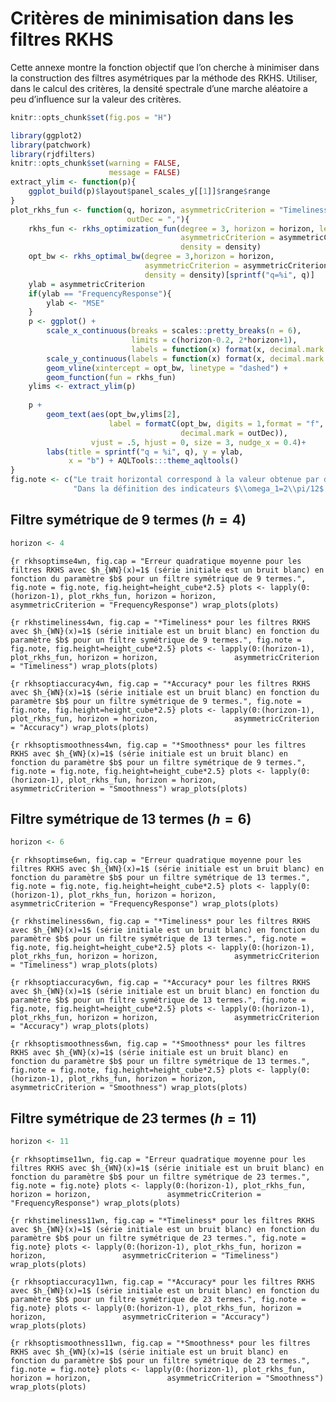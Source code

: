 \newpage

# Critères de minimisation dans les filtres RKHS {#ann:minrkhs}

Cette annexe montre la fonction objectif que l'on cherche à minimiser dans la construction des filtres asymétriques par la méthode des RKHS.
Utiliser, dans le calcul des critères, la densité spectrale d'une marche aléatoire a peu d'influence sur la valeur des critères.

```r
knitr::opts_chunk$set(fig.pos = "H")
```

```r
library(ggplot2)
library(patchwork)
library(rjdfilters)
knitr::opts_chunk$set(warning = FALSE,
                      message = FALSE)
extract_ylim <- function(p){
    ggplot_build(p)$layout$panel_scales_y[[1]]$range$range
}
plot_rkhs_fun <- function(q, horizon, asymmetricCriterion = "Timeliness", density = "uniform",
                          outDec = ","){
    rkhs_fun <- rkhs_optimization_fun(degree = 3, horizon = horizon, leads = q,
                                      asymmetricCriterion = asymmetricCriterion, 
                                      density = density)
    opt_bw <- rkhs_optimal_bw(degree = 3,horizon = horizon,
                              asymmetricCriterion = asymmetricCriterion, 
                              density = density)[sprintf("q=%i", q)]
    ylab = asymmetricCriterion
    if(ylab == "FrequencyResponse"){
        ylab <- "MSE"
    }
    p <- ggplot() +
        scale_x_continuous(breaks = scales::pretty_breaks(n = 6),
                           limits = c(horizon-0.2, 2*horizon+1),
                           labels = function(x) format(x, decimal.mark = outDec)) +
        scale_y_continuous(labels = function(x) format(x, decimal.mark = outDec)) +
        geom_vline(xintercept = opt_bw, linetype = "dashed") + 
        geom_function(fun = rkhs_fun)
    ylims <- extract_ylim(p)
    
    p + 
        geom_text(aes(opt_bw,ylims[2],
                      label = formatC(opt_bw, digits = 1,format = "f",
                                      decimal.mark = outDec)),
                  vjust = .5, hjust = 0, size = 3, nudge_x = 0.4)+ 
        labs(title = sprintf("q = %i", q), y = ylab,
             x = "b") + AQLTools:::theme_aqltools() 
}
fig.note <- c("Le trait horizontal correspond à la valeur obtenue par défaut dans rjdfilters.",
              "Dans la définition des indicateurs $\\omega_1=2\\pi/12$.")
```

## Filtre symétrique de 9 termes ($h=4$)

```r
horizon <- 4
```


```{r rkhsoptimse4wn, fig.cap = "Erreur quadratique moyenne pour les filtres RKHS avec $h_{WN}(x)=1$ (série initiale est un bruit blanc) en fonction du paramètre $b$ pour un filtre symétrique de 9 termes.", fig.note = fig.note, fig.height=height_cube*2.5}
plots <- lapply(0:(horizon-1), plot_rkhs_fun, horizon = horizon,
                asymmetricCriterion = "FrequencyResponse")
wrap_plots(plots)
```

<!-- ```{r rkhsoptimse4rw, fig.cap = "Erreur quadratique moyenne pour les filtres RKHS avec $h_{RW}(x)=\\frac{1}{2(1-\\cos(x))}$ (série initiale est une marche aléatoire) en fonction du paramètre $b$ pour un filtre symétrique de 9 termes.", fig.note = fig.note} -->
<!-- plots <- lapply(0:(horizon-1), plot_rkhs_fun, horizon = horizon, -->
<!--                 asymmetricCriterion = "FrequencyResponse", density = "rw") -->
<!-- wrap_plots(plots) -->
<!-- ``` -->

```{r rkhstimeliness4wn, fig.cap = "*Timeliness* pour les filtres RKHS avec $h_{WN}(x)=1$ (série initiale est un bruit blanc) en fonction du paramètre $b$ pour un filtre symétrique de 9 termes.", fig.note = fig.note, fig.height=height_cube*2.5}
plots <- lapply(0:(horizon-1), plot_rkhs_fun, horizon = horizon,
                asymmetricCriterion = "Timeliness")
wrap_plots(plots)
```

<!-- ```{r rkhstimeliness4rw, fig.cap = "*Timeliness* pour les filtres RKHS avec $h_{RW}(x)=\\frac{1}{2(1-\\cos(x))}$ (série initiale est une marche aléatoire) en fonction du paramètre $b$ pour un filtre symétrique de 9 termes.", fig.note = fig.note} -->
<!-- plots <- lapply(0:(horizon-1), plot_rkhs_fun, horizon = horizon, -->
<!--                 asymmetricCriterion = "Timeliness") -->
<!-- wrap_plots(plots) -->
<!-- ``` -->

```{r rkhsoptiaccuracy4wn, fig.cap = "*Accuracy* pour les filtres RKHS avec $h_{WN}(x)=1$ (série initiale est un bruit blanc) en fonction du paramètre $b$ pour un filtre symétrique de 9 termes.", fig.note = fig.note, fig.height=height_cube*2.5}
plots <- lapply(0:(horizon-1), plot_rkhs_fun, horizon = horizon,
                asymmetricCriterion = "Accuracy")
wrap_plots(plots)
```


<!-- ```{r rkhsoptiaccuracy4rw, fig.cap = "*Accuracy* pour les filtres RKHS avec $h_{RW}(x)=\\frac{1}{2(1-\\cos(x))}$ (série initiale est une marche aléatoire)  en fonction du paramètre $b$ pour un filtre symétrique de 9 termes.", fig.note = fig.note} -->
<!-- plots <- lapply(0:(horizon-1), plot_rkhs_fun, horizon = horizon, -->
<!--                 asymmetricCriterion = "Accuracy") -->
<!-- wrap_plots(plots) -->
<!-- ``` -->

```{r rkhsoptismoothness4wn, fig.cap = "*Smoothness* pour les filtres RKHS avec $h_{WN}(x)=1$ (série initiale est un bruit blanc) en fonction du paramètre $b$ pour un filtre symétrique de 9 termes.", fig.note = fig.note, fig.height=height_cube*2.5}
plots <- lapply(0:(horizon-1), plot_rkhs_fun, horizon = horizon,
                asymmetricCriterion = "Smoothness")
wrap_plots(plots)
```


<!-- ```{r rkhsoptismoothness4rw, fig.cap = "*Smoothness* pour les filtres RKHS avec $h_{RW}(x)=\\frac{1}{2(1-\\cos(x))}$ (série initiale est une marche aléatoire)  en fonction du paramètre $b$ pour un filtre symétrique de 9 termes.", fig.note = fig.note} -->
<!-- plots <- lapply(0:(horizon-1), plot_rkhs_fun, horizon = horizon, -->
<!--                 asymmetricCriterion = "Smoothness") -->
<!-- wrap_plots(plots) -->
<!-- ``` -->

\newpage
## Filtre symétrique de 13 termes ($h=6$)

```r
horizon <- 6
```


```{r rkhsoptimse6wn, fig.cap = "Erreur quadratique moyenne pour les filtres RKHS avec $h_{WN}(x)=1$ (série initiale est un bruit blanc) en fonction du paramètre $b$ pour un filtre symétrique de 13 termes.", fig.note = fig.note, fig.height=height_cube*2.5}
plots <- lapply(0:(horizon-1), plot_rkhs_fun, horizon = horizon,
                asymmetricCriterion = "FrequencyResponse")
wrap_plots(plots)
```


```{r rkhstimeliness6wn, fig.cap = "*Timeliness* pour les filtres RKHS avec $h_{WN}(x)=1$ (série initiale est un bruit blanc) en fonction du paramètre $b$ pour un filtre symétrique de 13 termes.", fig.note = fig.note, fig.height=height_cube*2.5}
plots <- lapply(0:(horizon-1), plot_rkhs_fun, horizon = horizon,
                asymmetricCriterion = "Timeliness")
wrap_plots(plots)
```



```{r rkhsoptiaccuracy6wn, fig.cap = "*Accuracy* pour les filtres RKHS avec $h_{WN}(x)=1$ (série initiale est un bruit blanc) en fonction du paramètre $b$ pour un filtre symétrique de 13 termes.", fig.note = fig.note, fig.height=height_cube*2.5}
plots <- lapply(0:(horizon-1), plot_rkhs_fun, horizon = horizon,
                asymmetricCriterion = "Accuracy")
wrap_plots(plots)
```



```{r rkhsoptismoothness6wn, fig.cap = "*Smoothness* pour les filtres RKHS avec $h_{WN}(x)=1$ (série initiale est un bruit blanc) en fonction du paramètre $b$ pour un filtre symétrique de 13 termes.", fig.note = fig.note, fig.height=height_cube*2.5}
plots <- lapply(0:(horizon-1), plot_rkhs_fun, horizon = horizon,
                asymmetricCriterion = "Smoothness")
wrap_plots(plots)
```


\newpage
## Filtre symétrique de 23 termes ($h=11$)

```r
horizon <- 11
```


```{r rkhsoptimse11wn, fig.cap = "Erreur quadratique moyenne pour les filtres RKHS avec $h_{WN}(x)=1$ (série initiale est un bruit blanc) en fonction du paramètre $b$ pour un filtre symétrique de 23 termes.", fig.note = fig.note}
plots <- lapply(0:(horizon-1), plot_rkhs_fun, horizon = horizon,
                asymmetricCriterion = "FrequencyResponse")
wrap_plots(plots)
```


```{r rkhstimeliness11wn, fig.cap = "*Timeliness* pour les filtres RKHS avec $h_{WN}(x)=1$ (série initiale est un bruit blanc) en fonction du paramètre $b$ pour un filtre symétrique de 23 termes.", fig.note = fig.note}
plots <- lapply(0:(horizon-1), plot_rkhs_fun, horizon = horizon,
                asymmetricCriterion = "Timeliness")
wrap_plots(plots)
```


```{r rkhsoptiaccuracy11wn, fig.cap = "*Accuracy* pour les filtres RKHS avec $h_{WN}(x)=1$ (série initiale est un bruit blanc) en fonction du paramètre $b$ pour un filtre symétrique de 23 termes.", fig.note = fig.note}
plots <- lapply(0:(horizon-1), plot_rkhs_fun, horizon = horizon,
                asymmetricCriterion = "Accuracy")
wrap_plots(plots)
```


```{r rkhsoptismoothness11wn, fig.cap = "*Smoothness* pour les filtres RKHS avec $h_{WN}(x)=1$ (série initiale est un bruit blanc) en fonction du paramètre $b$ pour un filtre symétrique de 23 termes.", fig.note = fig.note}
plots <- lapply(0:(horizon-1), plot_rkhs_fun, horizon = horizon,
                asymmetricCriterion = "Smoothness")
wrap_plots(plots)
```



